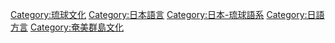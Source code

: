 [[Category:琉球文化|Category:琉球文化]]
[[Category:日本語言|Category:日本語言]]
[[Category:日本-琉球語系|Category:日本-琉球語系]]
[[Category:日語方言|Category:日語方言]]
[[Category:奄美群島文化|Category:奄美群島文化]]